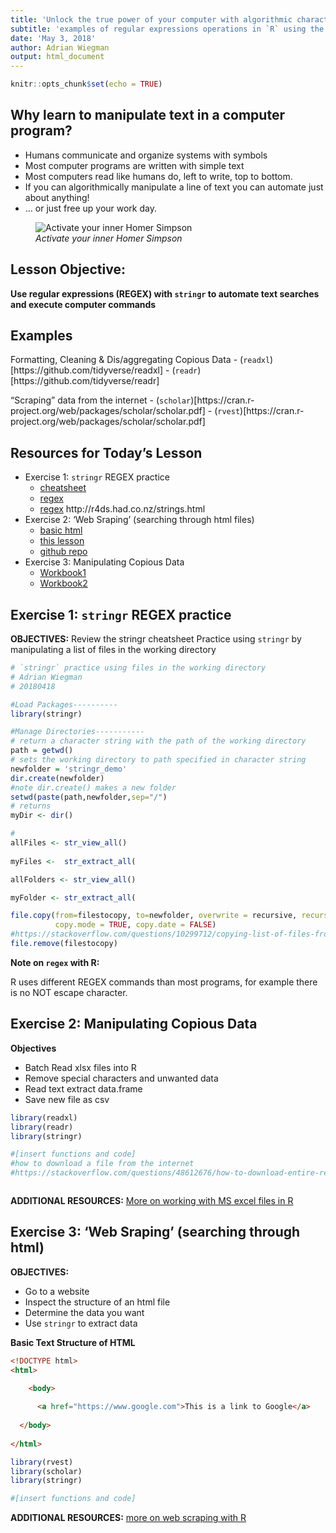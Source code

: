 ```yaml
---
title: 'Unlock the true power of your computer with algorithmic character manipulation'
subtitle: 'examples of regular expressions operations in `R` using the `stringr` package'
date: 'May 3, 2018'
author: Adrian Wiegman
output: html_document
---
```


```r
knitr::opts_chunk$set(echo = TRUE)
```

## Why learn to manipulate text in a computer program?

- Humans communicate and organize systems with symbols
- Most computer programs are written with simple text
- Most computers read like humans do, left to write, top to bottom. 
- If you can algorithmically manipulate a line of text you can automate just about anything!
- ... or just free up your work day.

![*Activate your inner Homer Simpson*](homerhardatwork.jpg)

## Lesson Objective: 

**Use regular expressions (REGEX) with `stringr` to automate text searches and execute computer commands**

## Examples

Formatting, Cleaning & Dis/aggregating Copious Data
	- (`readxl`)[https://github.com/tidyverse/readxl]
	- (`readr`)[https://github.com/tidyverse/readr]
	
"Scraping" data from the internet
	- (`scholar`)[https://cran.r-project.org/web/packages/scholar/scholar.pdf]
  - (`rvest`)[https://cran.r-project.org/web/packages/scholar/scholar.pdf]

## Resources for Today’s Lesson


- Exercise 1: `stringr` REGEX practice
  - [cheatsheet](strings.pdf)
  - [regex](https://github.com/tidyverse/stringr)
  - [regex](http://r4ds.had.co.nz/strings.html)
  http://r4ds.had.co.nz/strings.html
- Exercise 2: 'Web Sraping' (searching through html files)
  - [basic html](stringr_lesson.html)
  - [this lesson](strings_lesson.html)
  - [github repo](strings_lesson.html)
  
- Exercise 3: Manipulating Copious Data 
  - [Workbook1](stringr_Workbook1.xlsx)
  - [Workbook2](Workbook2.xlsx)


## Exercise 1: `stringr` REGEX practice

**OBJECTIVES:**
Review the stringr cheatsheet
Practice using `stringr` by manipulating a list of files in the working directory

```R
# `stringr` practice using files in the working directory
# Adrian Wiegman
# 20180418

#Load Packages----------
library(stringr)

#Manage Directories-----------
# return a character string with the path of the working directory
path = getwd()
# sets the working directory to path specified in character string
newfolder = 'stringr_demo'
dir.create(newfolder)
#note dir.create() makes a new folder
setwd(paste(path,newfolder,sep="/")
# returns 
myDir <- dir() 

#
allFiles <- str_view_all()
  
myFiles <-  str_extract_all(

allFolders <- str_view_all()

myFolder <- str_extract_all(

file.copy(from=filestocopy, to=newfolder, overwrite = recursive, recursive = FALSE,
          copy.mode = TRUE, copy.date = FALSE)
#https://stackoverflow.com/questions/10299712/copying-list-of-files-from-one-folder-to-other-in-r
file.remove(filestocopy)
```




**Note on `regex` with R:**

R uses different REGEX commands than most programs, for example there is no NOT escape character. 


## Exercise 2: Manipulating Copious Data 

**Objectives**

- Batch Read xlsx files into R
- Remove special characters and unwanted data
- Read text extract data.frame
- Save new file as csv


```R
library(readxl)
library(readr)
library(stringr)

#[insert functions and code]
#how to download a file from the internet
#https://stackoverflow.com/questions/48612676/how-to-download-entire-repository-from-github-using-r



```

**ADDITIONAL RESOURCES:**
[More on working with MS excel files in R](https://www.datacamp.com/community/tutorials/r-tutorial-read-excel-into-r])





## Exercise 3: 'Web Sraping' (searching through html)

**OBJECTIVES:**

- Go to a website
- Inspect the structure of an html file 
- Determine the data you want 
- Use `stringr` to extract data

**Basic Text Structure of HTML**

```html
<!DOCTYPE html>
<html>

	<body>
	
	  <a href="https://www.google.com">This is a link to Google</a>
	  
  </body>
  
</html>
```

```r
library(rvest)
library(scholar)
library(stringr)

#[insert functions and code]
```

**ADDITIONAL RESOURCES:**
[more on web scraping with R](https://idc9.github.io/stor390/notes/web_scraping/DR_wrangling.html)